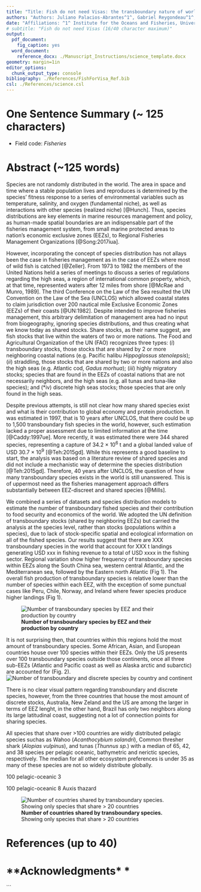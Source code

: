 ```yaml
---
title: "Title: Fish do not need Visas: the transboundary nature of world fished species (70/96 character maximum )"
authors: "Authors: Juliano Palacios-Abrantes^1^, Gabriel Reygondeau^1^, William W.L. Cheung^1^"
date: "Affiliations: ^1^ Institute for the Oceans and Fisheries, University of British Columbia, Vancouver, Canada"
# subtitle: "Fish do not need Visas (16/40 character maximum)"
output:
  pdf_document:
    fig_caption: yes
  word_document:
    reference_docx: ./Manuscript_Instructions/science_template.docx
geometry: margin=1in
editor_options:
  chunk_output_type: console
bibliography: ./References/FishForVisa_Ref.bib
csl: ./References/science.csl
---
```


<!-- # Instructions for submission -->

<!-- - Journal: *Science* (Research article ~4000 words) -->
<!-- - Information to authors (https://www.sciencemag.org/authors/science-information-authors) -->
<!-- - There are two types of article: -->

<!-- -- **Research Articles** (up to ~4500 words, including references, notes and captions–corresponds to ~5 printed pages in the journal) are expected to present a major advance. Research Articles include an abstract, an introduction, up to six figures or tables, sections with brief subheadings, and about 40 references.  -->

<!-- --- Instructions for preparing an initial manuscript https://www.sciencemag.org/authors/instructions-preparing-initial-manuscript -->


<!-- -- **Reports** (up to ~2500 words including references, notes and captions–corresponds to ~3 printed pages in the journal) present important new research results of broad significance. Reports should include an abstract, an introductory paragraph, up to four figures or tables, and about 30 references.  -->

<!-- In both cases Materials and Methods should be included in supplementary material -->

<!-- - Reviewers: Names, affiliations, and e-mail addresses of up to five potential reviewers and up to five excluded reviewers. -->

# **One Sentence Summary** (~ 125 characters)

<!-- A brief teaser statement highlighting main result of the paper, understandable by a scientist not in your field, without jargon or abbreviations. This will appear online adjacent to the title and should not repeat phrases already present there -->


- Field code: *Fisheries*

# **Abstract** (~125 words)

<!-- An opening sentence that sets the question that you address and is comprehensible to the general reader, background content specific to this study, results, and a concluding sentence. It should be a single paragraph. -->


<!-- # Introduction (~600 words) -->

<!-- (1-2 paragraph) plus a statement of specific scope  -->

Species are not randomly distributed in the world. The area in space and time where a stable population lives and reproduces is determined by the species' fitness response to a series of environmental variables such as temperature, salinity, and oxygen (fundamental niche), as well as interactions with other species (realized niche) [@Hunch]. Thus, species distributions are key elements in marine resources management and policy, as human-made spatial boundaries are an indispensable part of the fisheries management system, from small marine protected areas to nation's economic exclusive zones (EEZs), to Regional Fisheries Management Organizations [@Song:2017iua]. 

However, incorporating the concept of species distribution has not allays been the case in fisheries management as in the case of EEZs where most of wild fish is catched [@Zeller]. From 1973 to 1982 the members of the United Nations held a series of meetings to discuss a series of regulations regarding the high seas, a region of international common property, which, at that time, represented waters after 12 miles from shore [@McRae and Munro, 1989]. The third Conference on the Law of the Sea resulted the UN Convention on the Law of the Sea (UNCLOS) which allowed coastal states to claim jurisdiction over 200 nautical mile Exclusive Economic Zones (EEZs) of their coasts [@UN:1982]. Despite intended to improve fisheries management, this arbitrary delimitation of management area had no input from biogeography, ignoring species distributions, and thus creating what we know today as shared stocks. Share stocks, as their name suggest, are fish stocks that live within the waters of two or more nations. The Food and Agricultural Organization of the UN (FAO) recognizes three types: (*i*) transboundary stocks, those stocks that are shared by 2 or more neighboring coastal nations (e.g. Pacific halibu *Hippoglossus stenolepsis*); (*ii*) straddling, those stocks that are shared by two or more nations and also the high seas (e.g. Atlantic cod, *Gadus morhua*); (*iii*) highly migratory stocks; species that are found in the EEZs of coastal nations that are not necessarily neighbors, and the high seas (e.g. all tunas and tuna-like species); and (*iv) discrete high seas stocks; those species that are only found in the high seas. 

Despite previous attempts, is still not clear how many shared species exist and what is their contribution to global economy and protein production. It was estimated in 1997, that is 10 years after UNCLOS, that there could be up to 1,500 transboundary fish species in the world, however, such estimation lacked a proper assessment due to limited information at the time [@Caddy:1997ue]. More recently, it was estimated there were 344 shared species, representing a capture of 34.2 × 10^6^ t and a global landed value of USD 30.7 × 10^9^ [@Teh:2015gd]. While this represents a good baseline to start, the analysis was based on a literature review of shared species and did not include a mechanistic way of determine the species distribution [@Teh:2015gd]. Therefore, 40 years after UNCLOS, the question of how many transboundary species exists in the world is still unanswered. This is of uppermost need as the fisheries management approach differs substantially between EEZ-discreet and shared species [@Mills]. 

 <!-- **Results and discussion** (1000 words) -->
 
We combined a series of datasets and species distribution models to estimate the number of transboundary fished species and their contribution to food security and economics of the world. We adopted the UN definition of transboundary stocks (shared by neighboring EEZs) but carried the analysis at the species level, rather than stocks (populations within a species), due to lack of stock-specific spatial and ecological information on all of the fished species. Our results suggest that there are XXX transboundary species in the world that account for XXX t landings generating USD xxx in fishing revenue to a total of USD xxxx in the fishing sector. Regional variation show higher frequency of transboundary species within EEZs along the South China sea, western central Atlantic, and the Mediterranean sea, followed by the Eastern north Atlantic (Fig 1). The overall fish production of transboundary species is relative lower than the number of species within each EEZ, with the exception of some punctual cases like Peru, Chile, Norway, and Ireland where fewer species produce higher landings (Fig 1). 

![**Number of transboundary species by EEZ and their production by country**](./Figures/Fig1.png)

It is not surprising then, that countries within this regions hold the most amount of transboundary species. Some African, Asian, and European countries house over 100 species within their EEZs. Only the US presents over 100 transboundary species outside those continents, once all three sub-EEZs (Atlantic and Pacific coast as well as Alaska arctic and subarctic) are accounted for (Fig. 2). 
![**Number of transboundary and discrete species by country and continent**](./Figures/Fig2.png)



<!-- Will run statistics to see if I can show the "why" of trans spp -->
There is no clear visual pattern regarding transboundary and discrete species, however, from the three countries that house the most amount of discrete stocks, Australia, New Zeland and the US are among the larger in terms of EEZ lenght, in the other hand, Brazil has only two neighbors along its large latitudinal coast, suggesting not a lot of connection points for sharing species.
<!-- End of statistics paragraph -->

All species that share over >100 countries are widly distributed pelagic species suchas as Wahoo (*Acanthocybium solandri*), Common thresher shark (*Alopias vulpinus*), and tunas (*Thunnus sp.*) with a median of 65, 42, and 38 species per pelagic oceanic, bathymetric and nerictic species, respectively. The median for all other ecosystem preferences is under 35 as many of these species are not so widely distribute globally.



100
pelagic-oceanic
3

100
pelagic-oceanic
8
Auxis thazard


![**Number of countries shared by transboundary species.** Showing only species that share > 20 countries](./Figures/Fig3.png)

# **References** (up to 40)

# **Acknowledgments* *

<!-- ## Funding: include complete funding information;  -->
<!-- ## Authors contributions: a complete list of contributions to the paper (we encourage you to follow the CRediT model), -->
<!-- ## Competing interests: competing interests of any of the authors must be listed (all authors must also fill out the Conflict of Interest form). Where authors have no competing interests, this should also be declared. -->
<!-- ## Data and materials availability: Any restrictions on materials such as MTAs.  -->


<!-- # Materials and Methods  -->

<!-- For the current proyect we define a transboundary species as those that spend partial or total part of their life within the Exclusive Economic Zone (EEZ) of two or more neighboring countries [@Munro:2002uf]. Such is the case of Pacific salmons (*Oncorhynchus sp.*) that live part of their life cycle within the US west coast and part within Canadian waters.  -->

<!-- ## Databases on species geographic distributions -->

<!-- To determine the pool of transboundary marine species exploited by fisheries within each of the world's EEZs, we first determined their current distributions. For this, we used four species-distributions data sources based on (*i*) observational data, (*ii*) species distribution models, and (*iii*) fisheries catch data, in order to determine presence or absence of each species within each EEZ. (*i*) The observational data was collected from multiple databases online...**GABS** (*ii*) We then used data from two species distribution models. The Sea Around Us (SAU) distributions [@Close:2006ux], and an environmental niche model (ENM) [@REFGabs]. (*iii*) Finally, we used the historical fisheries catch reconstructions provided by the SAU [@Zeller2016], **Version and updates GABS** spatially distributed along the world's EEZs [@Close:2006ux]. All data was gridded on 0.5 x 0.5 grid cells. Only those species that had data from all four sources were included in the analysis, and therefore the final dataset comprised XXX species (**See S1_Data**). -->

<!-- In order to determine the presence or absence of each species in any given EEZ we define the EEZ boundaries using the Sea Around Us dataset (updated 1 July 2015, available from http://www.seaaroundus.org) sub-divided by regions (e.g. Mexico Pacific and Mexico Atlantic).  -->

<!-- ## Determine if a species is transboundary -->

<!-- We developed three steps for determining whether or not a species was transboundary. Such steps work as indexes to measure the uncertainty in the analysis. Only species that meet the criteria of the three steps were considered as transboundary species, those which did not were considered as discrete species only happening within one EEZ.  -->

<!-- For each species and grid cell we firstly determine the presence or absence within each database. The *species Index* was computed by dividing the number of datasets that confirm presence over the total amount of datasets. Environmental niche models project the distribution of a certain species based on certain parameters such as environmental, behavioral or physiological of individuals and their environmental interaction (fundamental niche). However, such distribution does not represent the actual presence (realized niche) of the species after other factors such as species interactions have been taken into account [@Kearney:2010ip]. To differentiate the fundamental from the realize niche models with the ENMs we used the SAU catch data reconstruction. All species that were reported as caught in any single year between 1950 and 2014 in a given EEZ were kept while those with absent catch data were dropped from the specific country. The assumption relies in that if a ESM projects a commercial species in any fishing country, such species would been fished, and reported, at some period of time (**S1_Figure**), validating the ESM result, thus, the existence of the species. Finally, in order to have a more robust result and do not determine a transboundary species based on the presence in a single 0.5 x 0.5 grid cell within an EEZ, we computed the *area Index*. For this we estimate, for each species, the proportion of the total species distribution within both EEZs for each neighboring EEZ (**S2_Figure**). -->

<!-- ## Model validation  -->

<!-- While we do not know the transboundary nature of many species, some are jointly managed by neighboring countries or Regional Fisheries Management Organizations (RFMOs). Hence, in order to validate our results, we cross-check our transboundary species with the fished species and countries of 18 RFMOs all around the globe [@CullisSuzuki:2010fi]. -->


```